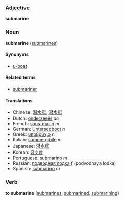 ===Adjective===
'''submarine'''

===Noun===
'''submarine''' ([[submarines]])

====Synonyms====
*[[u-boat]]

====Related terms====
*[[submariner]]

====Translations====
*Chinese: [[潛水艇]], [[潜水艇]]
*Dutch: [[onderzeeër]] ''de''
*French: [[sous-marin]] ''m''
*German: [[Unterseeboot]] ''n''
*Greek: [[υποβρύχιο]] ''n''
*Italian: [[sommergibile]] ''m''
*Japanese: [[潜水艦]]
*Korean: [[잠수함]]
*Portuguese: [[submarino]] ''m''
*Russian: [[подводная лодка]] ''f'' (podvodnaya lodka)
*Spanish: [[submarino]] ''m''

===Verb===
'''to submarine''' ([[submarines]], [[submarined]], [[submarining]])